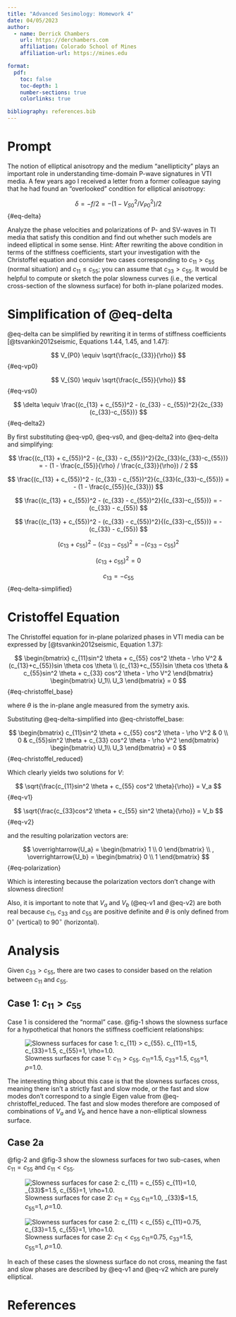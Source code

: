 ```yaml
---
title: "Advanced Sesimology: Homework 4"
date: 04/05/2023
author:
  - name: Derrick Chambers
    url: https://derchambers.com
    affiliation: Colorado School of Mines
    affiliation-url: https://mines.edu

format:
  pdf:
    toc: false
    toc-depth: 1
    number-sections: true
    colorlinks: true

bibliography: references.bib
---
```


# Prompt
The notion of elliptical anisotropy and the medium “anellipticity” plays an important
role in understanding time-domain P-wave signatures in VTI media. A few years ago
I received a letter from a former colleague saying that he had found an “overlooked”
condition for elliptical anisotropy: 

$$
\delta = -f / 2 = - (1 - V_{S0}^2 / V_{P0}^2) / 2
$${#eq-delta}

Analyze the phase velocities and polarizations of P- and SV-waves in TI media that 
satisfy this condition and find out whether such models are indeed elliptical in some sense.
Hint: After rewriting the above condition in terms of the stiffness coefficients, start
your investigation with the Christoffel equation and consider two cases corresponding
to $c_{11} > c_{55}$ (normal situation) and $c_{11} ≤ c_{55}$; you can assume that $c_{33} > c_{55}$.
It would be helpful to compute or sketch the polar slowness curves (i.e., the vertical cross-section
of the slowness surface) for both in-plane polarized modes.

# Simplification of @eq-delta

@eq-delta can be simplified by rewriting it in terms of stiffness coefficients
[@tsvankin2012seismic, Equations 1.44, 1.45, and 1.47]:

$$
V_{P0} \equiv \sqrt{\frac{c_{33}}{\rho}}
$${#eq-vp0}

$$
V_{S0} \equiv \sqrt{\frac{c_{55}}{\rho}}
$${#eq-vs0}

$$
\delta \equiv \frac{(c_{13} + c_{55})^2 - (c_{33} - c_{55})^2}{2c_{33}(c_{33}-c_{55})}
$${#eq-delta2}

By first substituting @eq-vp0, @eq-vs0, and @eq-delta2 into @eq-delta and simplifying:

$$
\frac{(c_{13} + c_{55})^2 - (c_{33} - c_{55})^2}{2c_{33}(c_{33}-c_{55})} 
= - (1 - \frac{c_{55}}{\rho} / \frac{c_{33}}{\rho}) / 2
$$

$$
\frac{(c_{13} + c_{55})^2 - (c_{33} - c_{55})^2}{c_{33}(c_{33}-c_{55})} 
= - (1 - \frac{c_{55}}{c_{33}})
$$

$$
\frac{(c_{13} + c_{55})^2 - (c_{33} - c_{55})^2}{(c_{33}-c_{55})} 
= - (c_{33} - c_{55})
$$

$$
\frac{(c_{13} + c_{55})^2 - (c_{33} - c_{55})^2}{(c_{33}-c_{55})} 
= - (c_{33} - c_{55})
$$

$$
(c_{13} + c_{55})^2 - (c_{33} - c_{55})^2 = - (c_{33} - c_{55})^2
$$

$$
(c_{13} + c_{55})^2 = 0
$$

$$
c_{13} = -c_{55}
$${#eq-delta-simplified}

# Cristoffel Equation

The Christoffel equation for in-plane polarized phases in VTI media can be expressed by 
[@tsvankin2012seismic, Equation 1.37]:

$$
\begin{bmatrix}
c_{11}sin^2 \theta + c_{55} cos^2 \theta - \rho V^2 & (c_{13}+c_{55})sin \theta cos \theta \\
(c_{13}+c_{55})sin \theta cos \theta & c_{55}sin^2 \theta + c_{33} cos^2 \theta - \rho V^2
\end{bmatrix}
\begin{bmatrix}
U_1\\
U_3
\end{bmatrix}
= 0
$${#eq-christoffel_base}

where $\theta$ is the in-plane angle measured from the symetry axis.

Substituting @eq-delta-simplified into @eq-christoffel_base:

$$
\begin{bmatrix}
c_{11}sin^2 \theta + c_{55} cos^2 \theta - \rho V^2 & 0 \\
0 & c_{55}sin^2 \theta + c_{33} cos^2 \theta - \rho V^2
\end{bmatrix}
\begin{bmatrix}
U_1\\
U_3
\end{bmatrix}
= 0
$${#eq-christoffel_reduced}

Which clearly yields two solutions for $V$:

$$
\sqrt{\frac{c_{11}sin^2 \theta + c_{55} cos^2 \theta}{\rho}} = V_a
$${#eq-v1}

$$
\sqrt{\frac{c_{33}cos^2 \theta + c_{55} sin^2 \theta}{\rho}} = V_b
$${#eq-v2}

and the resulting polarization vectors are:

$$
\overrightarrow{U_a} = 
\begin{bmatrix}
1 \\ 0
\end{bmatrix}
\\
,
\overrightarrow{U_b} = 
\begin{bmatrix}
0 \\ 1
\end{bmatrix}
$${#eq-polarization}

Which is interesting because the polarization vectors don't change with slowness direction!

Also, it is important to note that $V_a$ and $V_b$ (@eq-v1 and @eq-v2) are both real 
because $c_{11}$, $c_{33}$ and $c_{55}$ are positive definite and $\theta$ is only 
defined from $0^{\circ}$ (vertical) to $90^{\circ}$ (horizontal). 

# Analysis

Given $c_{33} > c_{55}$, there are two cases to consider based on the relation between $c_{11}$
and $c_{55}$.

## Case 1: $c_{11} > c_{55}$

Case 1 is considered the "normal" case. @fig-1 shows the slowness
surface for a hypothetical that honors the stiffness coefficient relationships: 

![
Slowness surfaces for case 1: $c_{11} > c_{55}$.
$c_{11}$=1.5, $c_{33}$=1.5, $c_{55}$=1, $\rho$=1.0.
](outputs/case1.png){#fig-1}

The interesting thing about this case is that the slowness surfaces cross, meaning there
isn't a strictly fast and slow mode, or the fast and slow modes don't correspond to a 
single Eigen value from @eq-christoffel_reduced. The fast and slow modes therefore are composed 
of combinations of $V_a$ and $V_b$ and hence have a non-elliptical slowness surface.  

## Case 2a

@fig-2 and @fig-3 show the slowness surfaces for two sub-cases,
when $c_{11} = c_{55}$ and $c_{11} < c_{55}$.  

![
Slowness surfaces for case 2: $c_{11} = c_{55}$
$c_{11}$=1.0, _{33}$=1.5, $c_{55}$=1, $\rho$=1.0.
](outputs/case_2a.png){#fig-2}

![
Slowness surfaces for case 2: $c_{11} < c_{55}$
$c_{11}$=0.75, $c_{33}$=1.5, $c_{55}$=1, $\rho$=1.0.
](outputs/case_2b.png){#fig-3}

In each of these cases the slowness surface do not cross, meaning
the fast and slow phases are described by @eq-v1 and @eq-v2 which are
purely elliptical. 

# References